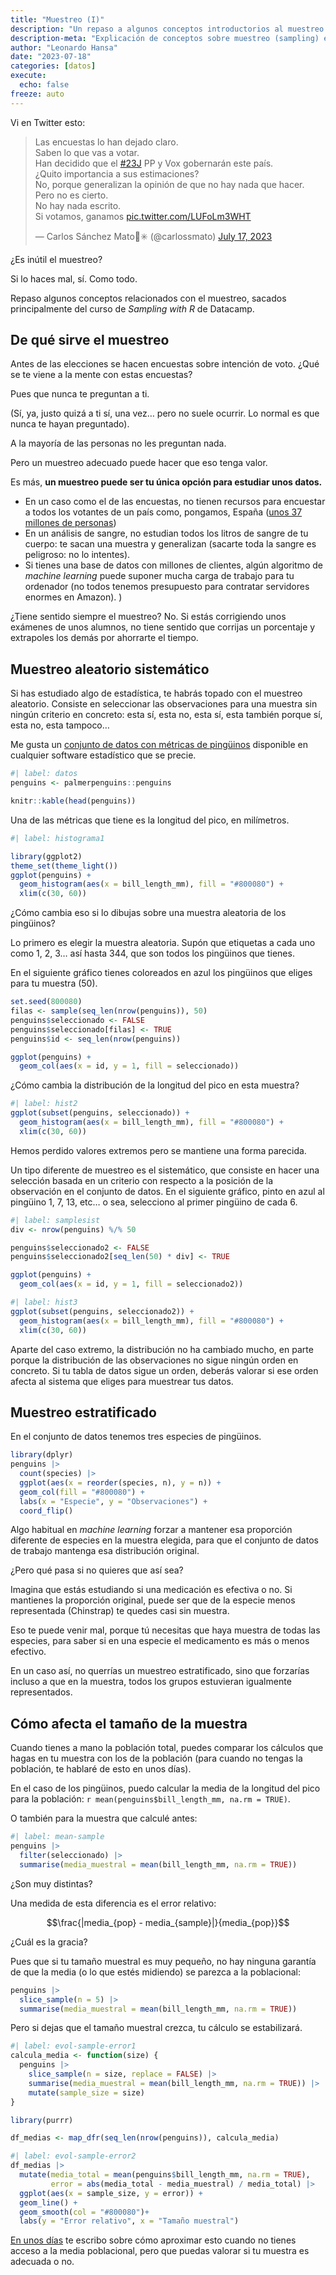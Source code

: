 ```yaml
---
title: "Muestreo (I)"
description: "Un repaso a algunos conceptos introductorios al muestreo estadístico"
description-meta: "Explicación de conceptos sobre muestreo (sampling) estadístico"
author: "Leonardo Hansa"
date: "2023-07-18"
categories: [datos]
execute: 
  echo: false
freeze: auto
---
```


Vi en Twitter esto: 

<blockquote class="twitter-tweet"><p lang="es" dir="ltr">Las encuestas lo han dejado claro.<br>Saben lo que vas a votar.<br>Han decidido que el <a href="https://twitter.com/hashtag/23J?src=hash&amp;ref_src=twsrc%5Etfw">#23J</a> PP y Vox gobernarán este país.<br>¿Quito importancia a sus estimaciones?<br>No, porque generalizan la opinión de que no hay nada que hacer.<br>Pero no es cierto. <br>No hay nada escrito.<br>Si votamos, ganamos <a href="https://t.co/LUFoLm3WHT">pic.twitter.com/LUFoLm3WHT</a></p>&mdash; Carlos Sánchez Mato🔻✳️ (@carlossmato) <a href="https://twitter.com/carlossmato/status/1681041667573334019?ref_src=twsrc%5Etfw">July 17, 2023</a></blockquote> <script async src="https://platform.twitter.com/widgets.js" charset="utf-8"></script>

¿Es inútil el muestreo? 

Si lo haces mal, sí. Como todo. 

Repaso algunos conceptos relacionados con el muestreo, sacados principalmente del curso de _Sampling with R_ de Datacamp. 

## De qué sirve el muestreo

Antes de las elecciones se hacen encuestas sobre intención de voto. ¿Qué se te viene a la mente con estas encuestas?

Pues que nunca te preguntan a ti. 

(Sí, ya, justo quizá a ti sí, una vez... pero no suele ocurrir. Lo normal es que nunca te hayan preguntado). 

A la mayoría de las personas no les preguntan nada. 

Pero un muestreo adecuado puede hacer que eso tenga valor. 

Es más, **un muestreo puede ser tu única opción para estudiar unos datos.**

- En un caso como el de las encuestas, no tienen recursos para encuestar a todos los votantes de un país como, pongamos, España ([unos 37 millones de personas](https://www.boe.es/boe/dias/2019/12/02/pdfs/BOE-A-2019-17344.pdf))
- En un análisis de sangre, no estudian todos los litros de sangre de tu cuerpo: te sacan una muestra y generalizan (sacarte toda la sangre es peligroso: no lo intentes). 
- Si tienes una base de datos con millones de clientes, algún algoritmo de _machine learning_ puede suponer mucha carga de trabajo para tu ordenador (no todos tenemos presupuesto para contratar servidores enormes en Amazon). )

¿Tiene sentido siempre el muestreo? No. Si estás corrigiendo unos exámenes de unos alumnos, no tiene sentido que corrijas un porcentaje y extrapoles los demás por ahorrarte el tiempo. 

## Muestreo aleatorio sistemático

Si has estudiado algo de estadística, te habrás topado con el muestreo aleatorio. Consiste en seleccionar las observaciones para una muestra sin ningún criterio en concreto: esta sí, esta no, esta sí, esta también porque sí, esta no, esta tampoco...

Me gusta un [conjunto de datos con métricas de pingüinos](https://allisonhorst.github.io/palmerpenguins/) disponible en cualquier software estadístico que se precie. 


```r
#| label: datos
penguins <- palmerpenguins::penguins

knitr::kable(head(penguins))
```

Una de las métricas que tiene es la longitud del pico, en milímetros. 

```r
#| label: histograma1

library(ggplot2)
theme_set(theme_light())
ggplot(penguins) + 
  geom_histogram(aes(x = bill_length_mm), fill = "#800080") + 
  xlim(c(30, 60))
```

¿Cómo cambia eso si lo dibujas sobre una muestra aleatoria de los pingüinos?

Lo primero es elegir la muestra aleatoria. Supón que etiquetas a cada uno como 1, 2, 3... así hasta 344, que son todos los pingüinos que tienes. 

En el siguiente gráfico tienes coloreados en azul los pingüinos que eliges para tu muestra (50). 

```r
set.seed(800080)
filas <- sample(seq_len(nrow(penguins)), 50)
penguins$seleccionado <- FALSE
penguins$seleccionado[filas] <- TRUE
penguins$id <- seq_len(nrow(penguins))

ggplot(penguins) + 
  geom_col(aes(x = id, y = 1, fill = seleccionado))

```

¿Cómo cambia la distribución de la longitud del pico en esta muestra? 

```r
#| label: hist2
ggplot(subset(penguins, seleccionado)) + 
  geom_histogram(aes(x = bill_length_mm), fill = "#800080") + 
  xlim(c(30, 60))
```

Hemos perdido valores extremos pero se mantiene una forma parecida. 

Un tipo diferente de muestreo es el sistemático, que consiste en hacer una selección basada en un criterio con respecto a la posición de la observación en el conjunto de datos. En el siguiente gráfico, pinto en azul al pingüino 1, 7, 13, etc... o sea, selecciono al primer pingüino de cada 6. 


```r
#| label: samplesist
div <- nrow(penguins) %/% 50

penguins$seleccionado2 <- FALSE
penguins$seleccionado2[seq_len(50) * div] <- TRUE

ggplot(penguins) + 
  geom_col(aes(x = id, y = 1, fill = seleccionado2))
```

```r
#| label: hist3
ggplot(subset(penguins, seleccionado2)) + 
  geom_histogram(aes(x = bill_length_mm), fill = "#800080") + 
  xlim(c(30, 60))
```

Aparte del caso extremo, la distribución no ha cambiado mucho, en parte porque la distribución de las observaciones no sigue ningún orden en concreto. Si tu tabla de datos sigue un orden, deberás valorar si ese orden afecta al sistema que eliges para muestrear tus datos. 


## Muestreo estratificado

En el conjunto de datos tenemos tres especies de pingüinos. 

```r
library(dplyr)
penguins |> 
  count(species) |> 
  ggplot(aes(x = reorder(species, n), y = n)) + 
  geom_col(fill = "#800080") +
  labs(x = "Especie", y = "Observaciones") + 
  coord_flip()
```

Algo habitual en _machine learning_ forzar a mantener esa proporción diferente de especies en la muestra elegida, para que el conjunto de datos de trabajo mantenga esa distribución original. 

¿Pero qué pasa si no quieres que así sea? 

Imagina que estás estudiando si una medicación es efectiva o no. Si mantienes la proporción original, puede ser que de la especie menos representada (Chinstrap) te quedes casi sin muestra. 

Eso te puede venir mal, porque tú necesitas que haya muestra de todas las especies, para saber si en una especie el medicamento es más o menos efectivo. 

En un caso así, no querrías un muestreo estratificado, sino que forzarías incluso a que en la muestra, todos los grupos estuvieran igualmente representados. 

## Cómo afecta el tamaño de la muestra

Cuando tienes a mano la población total, puedes comparar los cálculos que hagas en tu muestra con los de la población (para cuando no tengas la población, te hablaré de esto en unos días). 

En el caso de los pingüinos, puedo calcular la media de la longitud del pico para la población: `r mean(penguins$bill_length_mm, na.rm = TRUE)`. 

O también para la muestra que calculé antes: 

```r
#| label: mean-sample
penguins |> 
  filter(seleccionado) |> 
  summarise(media_muestral = mean(bill_length_mm, na.rm = TRUE))
```

¿Son muy distintas?

Una medida de esta diferencia es el error relativo: 

$$\frac{|media_{pop} - media_{sample}|}{media_{pop}}$$


¿Cuál es la gracia? 

Pues que si tu tamaño muestral es muy pequeño, no hay ninguna garantía de que la media (o lo que estés midiendo) se parezca a la poblacional:

```r
penguins |> 
  slice_sample(n = 5) |> 
  summarise(media_muestral = mean(bill_length_mm, na.rm = TRUE))
```

Pero si dejas que el tamaño muestral crezca, tu cálculo se estabilizará. 

```r
#| label: evol-sample-error1
calcula_media <- function(size) {
  penguins |> 
    slice_sample(n = size, replace = FALSE) |> 
    summarise(media_muestral = mean(bill_length_mm, na.rm = TRUE)) |> 
    mutate(sample_size = size)
}

library(purrr)

df_medias <- map_dfr(seq_len(nrow(penguins)), calcula_media)
```


```r
#| label: evol-sample-error2
df_medias |> 
  mutate(media_total = mean(penguins$bill_length_mm, na.rm = TRUE), 
         error = abs(media_total - media_muestral) / media_total) |> 
  ggplot(aes(x = sample_size, y = error)) + 
  geom_line() + 
  geom_smooth(col = "#800080")+ 
  labs(y = "Error relativo", x = "Tamaño muestral")

```


[En unos días](https://longitudsinanchura.com/posts/2023-06-24-muestreo) te escribo sobre cómo aproximar esto cuando no tienes acceso a la media poblacional, pero que puedas valorar si tu muestra es adecuada o no.
